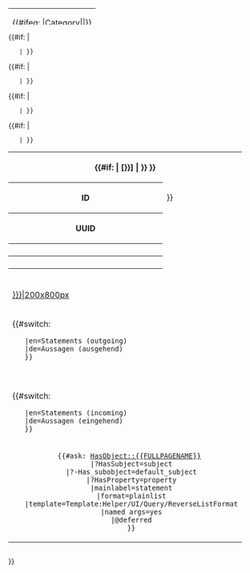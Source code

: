 <table class="info_box" style="height: 33px;border: 0;background-color: unset;">
<tr><td style="border: 0; display: flex;justify-content: right;" colspan="2">
    <div class="pagebot-button" data-config='{
    "action": "edit",
    "class": "btn btn-outline-secondary", 
    "icon_class": "icon icon-edit",
    "label": ""
}'></div><div class="pagebot-button" data-config='{
    "action": "edit-data",
    "class": "btn btn-outline-secondary", 
    "icon_class": "icon icon-menu",
    "label": ""
}'></div>{{#ifeq: {{NAMESPACE}}|Category|<div class="pagebot-button" data-config='{
    "action": "create-subcategory",
    "class": "btn btn-light", 
    "icon_class": "icon icon-download",
    "label": ""
}'></div><div class="pagebot-button" data-config='{
    "action": "create-instance",
    "class": "btn btn-light", 
    "icon_class": "icon icon-plus",
    "label": ""
}'></div><div class="pagebot-button" data-config='{
    "action": "query-instance",
    "class": "btn btn-light", 
    "icon_class": "icon icon-search",
    "label": ""
}'></div>|}}</th>
</td>
</table>
<table class="info_box">
<tr>
<th class="heading" colspan="2">{{#if: {{{label|}}}|{{{label|}}} [{{{id|{{PAGENAME}}}}}] | {{{id|{{PAGENAME}}}}} }} 
</th>
</tr>
<tr class="osw-table-details">
<th>ID</th>
<td>{{{id|{{PAGENAMEE}}}}}</td>
</tr>
<tr class="osw-table-details">
<th>UUID</th>
<td>{{{uuid|}}}</td>
</tr>
{{#if: {{{label|}}} | <!-- if label is not empty, show -->
    <tr>
    <th>{{{_label_label|Label}}}</th>
    <td>{{{label|}}}</td>
    </tr>
    |<!-- else show nothing -->}}
{{#if: {{{short_name|}}} | <!-- if short_name is not empty, show -->
    <tr>
    <th>{{{_label_short_name|Short name}}}</th>
    <td>{{{short_name|}}}</td>
    </tr>
    |<!-- else show nothing -->}}
{{#if: {{{name|}}} | <!-- if name is not empty, show -->
    <tr>
    <th>{{{_label_name|Machine compatible name}}}</th>
    <td>{{{name|}}}</td>
    </tr>
    |<!-- else show nothing -->}}
{{#if: {{{image|}}}|<!-- show a row if an image exists -->
    <tr>
    <td class="picture" colspan="2">[[{{{image|}}}|200x800px]]</td>
    </tr>
    |<!-- don't show a row, if there is no image -->}}
<tr>
<td class="subheading" colspan="2">{{#switch:{{USERLANGUAGECODE}}
    |en=Statements (outgoing)
    |de=Aussagen (ausgehend)
    }}</td>
</tr>
<tr>
<td colspan="2" style="text-align:center">{{{statements|}}}</td>
</tr>
<tr>
<td class="subheading" colspan="2">{{#switch:{{USERLANGUAGECODE}}
    |en=Statements (incoming)
    |de=Aussagen (eingehend)
    }}</td>
</tr>
<tr>
<td colspan="2" style="text-align:center">
    {{#ask: [[HasObject::{{FULLPAGENAME}}]] 
    |?HasSubject=subject
    |?-Has_subobject=default_subject
    |?HasProperty=property
    |mainlabel=statement
    |format=plainlist
    |template=Template:Helper/UI/Query/ReverseListFormat
    |named args=yes
    |@deferred
    }}</td>
</tr>
</table>

=={{{_label_description| {{#switch:{{USERLANGUAGECODE}}|en=Description|de=Beschreibung}} }}}==
{{{description| {{#switch:{{USERLANGUAGECODE}}|en=No description found |de=Keine Beschreibung vorhanden}}}}}

{{{extensions|}}}